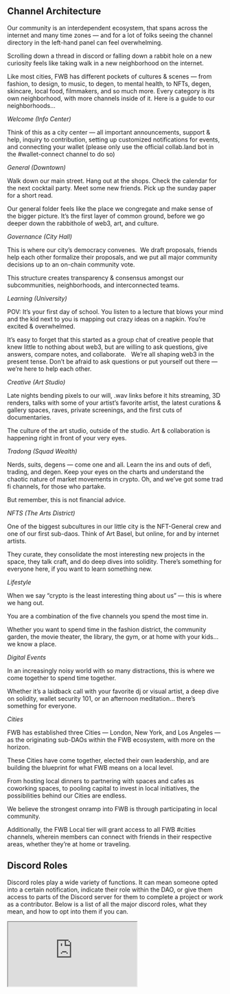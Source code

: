 ## Channel Architecture 

Our community is an interdependent ecosystem, that spans across the internet and many time zones — and for a lot of folks seeing the channel directory in the left-hand panel can feel overwhelming. 

Scrolling down a thread in discord or falling down a rabbit hole on a new curiosity feels like taking walk in a new neighborhood on the internet.   

Like most cities, FWB has different pockets of cultures & scenes — from fashion, to design, to music, to degen, to mental health, to NFTs, degen, skincare, local food, filmmakers, and so much more. Every category is its own neighborhood, with more channels inside of it. Here is a guide to our neighborhoods…

*Welcome (Info Center)*

Think of this as a city center — all important announcements, support & help, inquiry to contribution, setting up customized notifications for events, and connecting your wallet (please only use the official collab.land bot in the #wallet-connect channel to do so)

*General (Downtown)*

Walk down our main street. Hang out at the shops. Check the calendar for the next cocktail party. Meet some new friends. Pick up the sunday paper for a short read.   

Our general folder feels like the place we congregate and make sense of the bigger picture. It’s the first layer of common ground, before we go deeper down the rabbithole of web3, art, and culture. 

*Governance (City Hall)*

This is where our city’s democracy convenes.  We draft proposals, friends help each other formalize their proposals, and we put all major community decisions up to an on-chain community vote.

This structure creates transparency & consensus amongst our subcommunities, neighborhoods, and interconnected teams. 
 
*Learning (University)*

POV: It’s your first day of school. You listen to a lecture that blows your mind and the kid next to you is mapping out crazy ideas on a napkin. You’re excited & overwhelmed. 

It’s easy to forget that this started as a group chat of creative people that knew little to nothing about web3, but are willing to ask questions, give answers, compare notes, and collaborate.   We’re all shaping web3 in the present tense. Don’t be afraid to ask questions or put yourself out there — we’re here to help each other. 

*Creative (Art Studio)*

Late nights bending pixels to our will, .wav links before it hits streaming, 3D renders, talks with some of your artist’s favorite artist, the latest curations & gallery spaces, raves, private screenings, and the first cuts of documentaries.

The culture of the art studio, outside of the studio. Art & collaboration is happening right in front of your very eyes.

*Tradong (Squad Wealth)*

Nerds, suits, degens — come one and all. Learn the ins and outs of defi, trading, and degen. Keep your eyes on the charts and understand the chaotic nature of market movements in crypto. Oh, and we’ve got some trad fi channels, for those who partake.

But remember, this is not financial advice.

*NFTS (The Arts District)*

One of the biggest subcultures in our little city is the NFT-General crew and one of our first sub-daos. Think of Art Basel, but online, for and by internet artists.

They curate, they consolidate the most interesting new projects in the space, they talk craft, and do deep dives into solidity. There’s something for everyone here, if you want to learn something new. 

*Lifestyle*

When we say “crypto is the least interesting thing about us” — this is where we hang out.

You are a combination of the five channels you spend the most time in.

Whether you want to spend time in the fashion district, the community garden, the movie theater, the library, the gym, or at home with your kids... we know a place. 

*Digital Events*

In an increasingly noisy world with so many distractions, this is where we come together to spend time together.  

Whether it’s a laidback call with your favorite dj or visual artist, a deep dive on solidity, wallet security 101, or an afternoon meditation... there’s something for everyone. 

*Cities*

FWB has established three Cities — London, New York, and Los Angeles — as the originating sub-DAOs within the FWB ecosystem, with more on the horizon.

These Cities have come together, elected their own leadership, and are building the blueprint for what FWB means on a local level.

From hosting local dinners to partnering with spaces and cafes as coworking spaces, to pooling capital to invest in local initiatives, the possibilities behind our Cities are endless.

We believe the strongest onramp into FWB is through participating in local community.

Additionally, the FWB Local tier will grant access to all FWB #cities channels, wherein members can connect with friends in their respective areas, whether they’re at home or traveling.


## Discord Roles

Discord roles play a wide variety of functions. It can mean someone opted into a certain notification, indicate their role within the DAO, or give them access to parts of the Discord server for them to complete a project or work as a contributor. Below is a list of all the major discord roles, what they mean, and how to opt into them if you can.

<iframe src="https://docs.google.com/spreadsheets/d/11oUXhi_PRYIrPkZOaOj5_DCxLRLlIGyqesQyhRwqT5g/edit#gid=0" style={{width: '100%', height: '600px', position: 'relative', border: 0}} allowfullscreen=""/> 

## Discord Bots

Discord bots help automate processes across the server – from something simple to pulling up  a song in a voice chat to core functionality like CAPTCHA verification. You will see these bots throughout the Discord performing various functions, outlined below. 

| Bot                                       | Description                                                                                  |
| ------------------------------------------ | ------------------------------------------------------------------------------------------- |
| Music bots: FredBoat, FWB Welcome Bot, Carl-Bot, Better Airhorn| Via the #music-bot-controls channel use /play (search term)" to play songs and "/stop" to stop. use "$play petedrop" to play the FWB drop.    |
| Host Bot                                  | Multipurpose bot that greets people, plays music and more for the server                                                               |
| Captcha.bot#3928                             | Account verification plugin for Discord servers. https://captcha.bot/                                                         |
| Collab.Land#6372                         | This bot helps manage access to tokenized communities automatically                                                            |
| Floor Finder#0327                              | You can type $floor + the contract address for an NFT, and this bot will tell you what the floor price is           |
| Friends With Benefits SupportTickets#6981     | Bot in our #ask-a-question channel that creates a ticket support system for members to ask questions via [this channel](https://discord.com/channels/749418486874243212/881967496494718996)  |
| FWB Assistant, FWB Linkbot#1054             | Add the 💾 react to any link and I'll save it forever in the FWB library |
| Member Directory Auth#1210                      | Client handling authorization for Member Directory signup                              |
| Pollmaster#1837                              | Bot to create and manage polls and votes          |
| Link Your Wallet LinkBot |Bot to link your wallet to gain discord access                                                            |

## Voice Chat Channels

Our Discord hosts very few, but very lively and active voice chats. Much of our planned programming in voice-chat falls under the ‘digital events’ designation. 

Fwb-voice-chat: This channel is often used for recurring digital events like: new member hang, town hall, MAX PAIN and coffee time. But, anyone can pop into this channel to hold a casual conversation and see who else will pop in. Anyone who joins this channel can just unmute themselves to speak. 

Fwb-main-stage: Stages in Discord are used for more structured voice events. You can indicate which speakers are on the ‘stage’ and they are the only ones who can speak within the channel. This channel is used for larger group discussions and more broadcast style talks. 

LA-voice, NYC-voice, LDN-voice: These voice chat channels were established as a part of our old cities program, allowing city leads to host location-specific town halls and more casual discussions 
